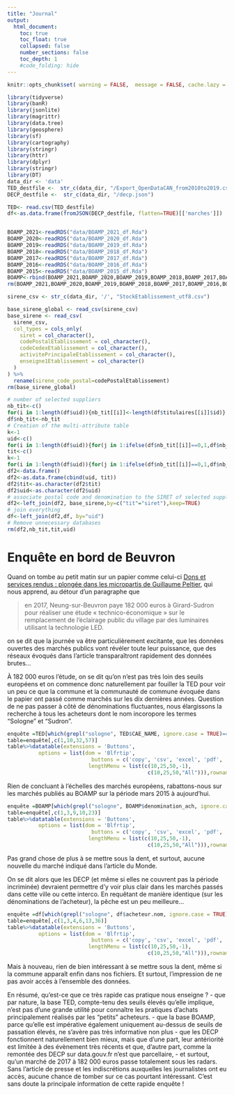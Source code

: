 ```yaml
---
title: "Journal"
output:
  html_document:
    toc: true
    toc_float: true
    collapsed: false
    number_sections: false
    toc_depth: 1
    #code_folding: hide
---
```


```r
knitr::opts_chunk$set( warning = FALSE,  message = FALSE, cache.lazy = FALSE)
```

```r
library(tidyverse)
library(banR)
library(jsonlite)
library(magrittr)
library(data.tree)
library(geosphere)
library(sf)
library(cartography)
library(stringr)
library(httr)
library(dplyr)
library(stringr)
library(DT)
data_dir <- 'data'
TED_destfile <-  str_c(data_dir, "/Export_OpenDataCAN_from2010to2019.csv")
DECP_destfile <-  str_c(data_dir, "/decp.json")

TED<- read.csv(TED_destfile)
df<-as.data.frame(fromJSON(DECP_destfile, flatten=TRUE)[['marches']])


BOAMP_2021<-readRDS("data/BOAMP_2021_df.Rda")
BOAMP_2020<-readRDS("data/BOAMP_2020_df.Rda")
BOAMP_2019<-readRDS("data/BOAMP_2019_df.Rda")
BOAMP_2018<-readRDS("data/BOAMP_2018_df.Rda")
BOAMP_2017<-readRDS("data/BOAMP_2017_df.Rda")
BOAMP_2016<-readRDS("data/BOAMP_2016_df.Rda")
BOAMP_2015<-readRDS("data/BOAMP_2015_df.Rda")
BOAMP<-rbind(BOAMP_2021,BOAMP_2020,BOAMP_2019,BOAMP_2018,BOAMP_2017,BOAMP_2016, BOAMP_2015)
rm(BOAMP_2021,BOAMP_2020,BOAMP_2019,BOAMP_2018,BOAMP_2017,BOAMP_2016,BOAMP_2015)

sirene_csv <- str_c(data_dir, '/', "StockEtablissement_utf8.csv")

base_sirene_global <- read_csv(sirene_csv)
base_sirene <- read_csv(
  sirene_csv,
  col_types = cols_only(
    siret = col_character(),
    codePostalEtablissement = col_character(),
    codeCedexEtablissement = col_character(),
    activitePrincipaleEtablissement = col_character(),
    enseigne1Etablissement = col_character()
  )
) %>%
  rename(sirene_code_postal=codePostalEtablissement)
rm(base_sirene_global)

# number of selected suppliers
nb_tit<-c()
for(i in 1:length(df$uid)){nb_tit[[i]]<-length(df$titulaires[[i]]$id)}
df$nb_tit<-nb_tit
# Creation of the multi-attribute table 
k<-1
uid<-c()
for(i in 1:length(df$uid)){for(j in 1:ifelse(df$nb_tit[[i]]==0,1,df$nb_tit[[i]])){uid[[k]]<-df$uid[[i]]; k<-k+1}}
tit<-c()
k<-1
for(i in 1:length(df$uid)){for(j in 1:ifelse(df$nb_tit[[i]]==0,1,df$nb_tit[[i]])){tit[[k]]<-df$titulaires[[i]]$id[j]; k<-k+1}}
df2<-data.frame()
df2<-as.data.frame(cbind(uid, tit))
df2$tit<-as.character(df2$tit)
df2$uid<-as.character(df2$uid)
# associate postal code and denomination to the SIRET of selected suppliers 
df2<-left_join(df2, base_sirene,by=c("tit"="siret"),keep=TRUE)
# join everything 
df<-left_join(df2,df, by="uid")
# Remove unnecessary databases
rm(df2,nb_tit,tit,uid)
```

# Enquête en bord de Beuvron

Quand on tombe au petit matin sur un papier comme celui-ci [Dons et services rendus : plongée dans les micropartis de Guillaume Peltier](https://www.lemonde.fr/societe/article/2021/06/01/dons-et-services-rendus-plongee-dans-les-micro-partis-de-guillaume-peltier_6082294_3224.html), qui nous apprend, au détour d'un paragraphe que 

> en 2017, Neung-sur-Beuvron paye 182 000 euros à Girard-Sudron 
> pour réaliser une étude « technico-économique » sur le remplacement
> de  l’éclairage public du village par des luminaires utilisant la technologie LED.

on se dit que la journée va être particulièrement excitante, que les données ouvertes des marchés publics vont révéler toute leur puissance, que des réseaux évoqués dans l'article transparaîtront rapidement des données brutes...

À 182 000 euros l'étude, on se dit qu'on n'est pas très loin des seuils européens et on commence donc naturellement par fouiller la TED pour voir un peu ce que la commune et la communauté de commune évoquée dans le papier ont passé comme marchés sur les dix dernières années. Question de ne pas passer à côté de dénominations fluctuantes, nous élargissons la recherche à tous les acheteurs dont le nom incoropore les termes "Sologne" et "Sudron".

```r

enquête =TED[which(grepl("sologne", TED$CAE_NAME, ignore.case = TRUE)==TRUE |grepl("sudron", TED$CAE_NAME, ignore.case = TRUE)==TRUE),]
table=enquête[,c(1,10,32,57)]
table%>%datatable(extensions = 'Buttons',
          options = list(dom = 'Blfrtip',
                           buttons = c('copy', 'csv', 'excel', 'pdf', 'print'),
                          lengthMenu = list(c(10,25,50,-1),
                                             c(10,25,50,"All"))),rownames = FALSE)
```
Rien de concluant à l'échelles des marchés européens, rabattons-nous sur les marchés publiés au BOAMP sur la période mars 2015 à aujourd'hui.

```r
enquête =BOAMP[which(grepl("sologne", BOAMP$denomination_ach, ignore.case = TRUE)==TRUE |grepl("sudron", BOAMP$denomination_ach, ignore.case = TRUE)==TRUE |grepl("neung", BOAMP$ville_ach, ignore.case = TRUE)==TRUE),]
table=enquête[,c(1,3,9,10,23)]
table%>%datatable(extensions = 'Buttons',
          options = list(dom = 'Blfrtip',
                           buttons = c('copy', 'csv', 'excel', 'pdf', 'print'),
                          lengthMenu = list(c(10,25,50,-1),
                                             c(10,25,50,"All"))),rownames = FALSE)

```

Pas grand chose de plus à se mettre sous la dent, et surtout, aucune nouvelle du marché indiqué dans l'article du Monde.

On se dit alors que les DECP (et même si elles ne couvrent pas la période incriminée) devraient permettre d'y voir plus clair dans les marchés passés dans cette ville ou cette interco. En requêtant de manière identique (sur les dénominations de l'acheteur), la pêche est un peu meilleure... 

```r

enquête =df[which(grepl("sologne", df$acheteur.nom, ignore.case = TRUE)==TRUE |grepl("sudron", df$acheteur.nom, ignore.case = TRUE)==TRUE |grepl("neung", df$acheteur.nom, ignore.case = TRUE)==TRUE),]
table=enquête[,c(1,3,4,6,13,36)]
table%>%datatable(extensions = 'Buttons',
          options = list(dom = 'Blfrtip',
                           buttons = c('copy', 'csv', 'excel', 'pdf', 'print'),
                          lengthMenu = list(c(10,25,50,-1),
                                             c(10,25,50,"All"))),rownames = FALSE)
```
Mais à nouveau, rien de bien intéressant à se mettre sous la dent, même si la commune apparaît enfin dans nos fichiers. Et surtout, l'impression de ne pas avoir accès à l'ensemble des données.

En résumé, qu'est-ce que ce très rapide cas pratique nous enseigne ?
- que par nature, la base TED, compte-tenu des seuils élevés qu'elle implique, n'est pas d'une grande utilité pour connaître les pratiques d'achats principalement réalisés par les "petits" acheteurs.
- que la base BOAMP, parce qu'elle est impérative également uniquement au-dessus de seuils de passation élevés, ne s'avère pas très informative non plus
- que les DECP fonctionnent naturellement bien mieux, mais que d'une part, leur antériorité est limitée à des évènement très récents et que, d'autre part, comme la remontée des DECP sur data.gouv.fr n'est que parcellaire, 
- et surtout, qu'un marché de 2017 à 182 000 euros passe totalement sous les radars. Sans l'article de presse et les indiscrétions auxquelles les journalistes ont eu accès, aucune chance de tomber sur ce cas pourtant intéressant. C'est sans doute la principale information de cette rapide enquête ! 